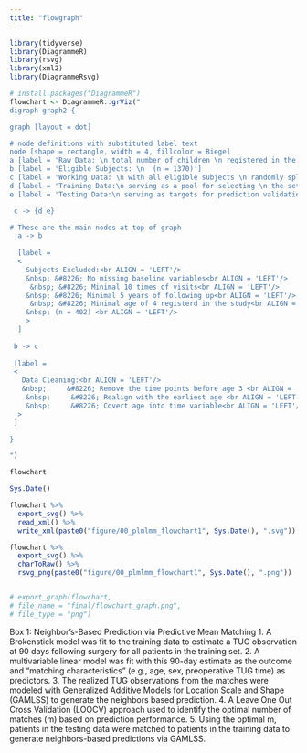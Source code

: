 ```yaml
---
title: "flowgraph"
---
```



```r
library(tidyverse)
library(DiagrammeR)
library(rsvg)
library(xml2)
library(DiagrammeRsvg)
```


```r
# install.packages("DiagrammeR")
flowchart <- DiagrammeR::grViz("
digraph graph2 {

graph [layout = dot]

# node definitions with substituted label text
node [shape = rectangle, width = 4, fillcolor = Biege]
a [label = 'Raw Data: \n total number of children \n registered in the EPIC dataset \n(n = 1772)']
b [label = 'Eligible Subjects: \n  (n = 1370)']
c [label = 'Working Data: \n with all eligible subjects \n randomly split dataset into two subsets']
d [label = 'Training Data:\n serving as a pool for selecting \n the set of information donors \n (n = 913)']
e [label = 'Testing Data:\n serving as targets for prediction validation \n and evaluationfor model performance \n (n = 457)']

 c -> {d e}

# These are the main nodes at top of graph
  a -> b
  
  [label = 
  <
    Subjects Excluded:<br ALIGN = 'LEFT'/> 
    &nbsp; &#8226; No missing baseline variables<br ALIGN = 'LEFT'/>
     &nbsp; &#8226; Minimal 10 times of visits<br ALIGN = 'LEFT'/> 
    &nbsp; &#8226; Minimal 5 years of following up<br ALIGN = 'LEFT'/>
     &nbsp; &#8226; Minimal age of 4 registerd in the study<br ALIGN = 'LEFT'/>
    &nbsp; (n = 402) <br ALIGN = 'LEFT'/> 
    >
  ]
 
 b -> c
 
 [label =
 <
   Data Cleaning:<br ALIGN = 'LEFT'/> 
   &nbsp;     &#8226; Remove the time points before age 3 <br ALIGN = 'LEFT'/>
    &nbsp;     &#8226; Realign with the earliest age <br ALIGN = 'LEFT'/>
    &nbsp;     &#8226; Covert age into time variable<br ALIGN = 'LEFT'/> 
  >
 ]

}

")

flowchart

Sys.Date()

flowchart %>%
  export_svg() %>%
  read_xml() %>%
  write_xml(paste0("figure/00_plmlmm_flowchart1", Sys.Date(), ".svg"))

flowchart %>%
  export_svg() %>% 
  charToRaw() %>% 
  rsvg_png(paste0("figure/00_plmlmm_flowchart1", Sys.Date(), ".png"))


# export_graph(flowchart,
# file_name = "final/flowchart_graph.png",
# file_type = "png")
```



Box 1: Neighbor’s-Based Prediction via Predictive Mean Matching
1. A Brokenstick model was fit to the training data to estimate a TUG observation at 90 days following surgery for all patients in the training set.
2. A multivariable linear model was fit with this 90-day estimate as the outcome and “matching characteristics” (e.g., age, sex, preoperative TUG time) as predictors.
3. The realized TUG observations from the matches were modeled with Generalized Additive Models for Location Scale and Shape (GAMLSS) to generate the neighbors based prediction.
4. A Leave One Out Cross Validation (LOOCV) approach used to identify the optimal number of matches (m) based on prediction performance.
5. Using the optimal m, patients in the testing data were matched to patients in the training data to generate neighbors-based predictions via GAMLSS.
